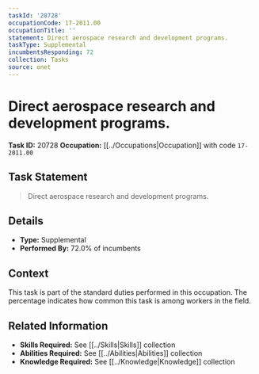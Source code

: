 ```yaml
---
taskId: '20728'
occupationCode: 17-2011.00
occupationTitle: ''
statement: Direct aerospace research and development programs.
taskType: Supplemental
incumbentsResponding: 72
collection: Tasks
source: onet
---
```

# Direct aerospace research and development programs.

**Task ID:** 20728
**Occupation:** [[../Occupations|Occupation]] with code `17-2011.00`

## Task Statement

> Direct aerospace research and development programs.

## Details

- **Type:** Supplemental
- **Performed By:** 72.0% of incumbents

## Context

This task is part of the standard duties performed in this occupation. The percentage indicates how common this task is among workers in the field.

## Related Information

- **Skills Required:** See [[../Skills|Skills]] collection
- **Abilities Required:** See [[../Abilities|Abilities]] collection
- **Knowledge Required:** See [[../Knowledge|Knowledge]] collection
